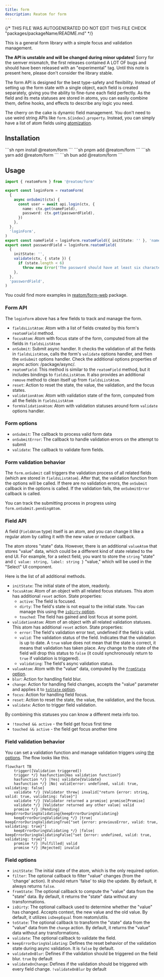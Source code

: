 ```yaml
---
title: form
description: Reatom for form
---
```


{/* THIS FILE WAS AUTOGENERATED
DO NOT EDIT THIS FILE 
CHECK "packages/packageName/README.md" */}



This is a general form library with a simple focus and validation management.

**The API is unstable and will be changed during minor updates!** Sorry for the semver mismatch, the first releases contained A LOT OF bugs and should have been released with an "experimental" tag. Until this note is present here, please don't consider the library stable.

The form API is designed for the best type-safety and flexibility. Instead of setting up the form state with a single object, each field is created separately, giving you the ability to fine-tune each field perfectly. As the field and its meta statuses are stored in atoms, you can easily combine them, define hooks, and effects to describe any logic you need.

The cherry on the cake is dynamic field management. You don't need to use weird string APIs like `form.${index}.property`. Instead, you can simply have a list of atom fields using [atomization](/recipes/atomization/).

## Installation

<Tabs>
<TabItem label="npm">
  ```sh
npm install @reatom/form
  ```
</TabItem>
<TabItem label="pnpm">
  ```sh
pnpm add @reatom/form
  ```
</TabItem>
<TabItem label="yarn">
  ```sh
yarn add @reatom/form
  ```
</TabItem>
<TabItem label="bun">
  ```sh
bun add @reatom/form
  ```
</TabItem>
</Tabs>


## Usage

```ts
import { reatomForm } from '@reatom/form'

export const loginForm = reatomForm(
  {
    async onSubmit(ctx) {
      const user = await api.login(ctx, {
        name: ctx.get(nameField),
        password: ctx.get(passwordField),
      })
    },
  },
  'loginForm',
)
export const nameField = loginForm.reatomField({ initState: '' }, 'nameField')
export const passwordField = loginForm.reatomField(
  {
    initState: '',
    validate(ctx, { state }) {
      if (state.length < 6)
        throw new Error('The password should have at least six characters.')
    },
  },
  'passwordField',
)
```

You could find more examples in [reatom/form-web](/package/form-web/) package.

### Form API

The `loginForm` above has a few fields to track and manage the form.

- `fieldsListAtom`: Atom with a list of fields created by this form's `reatomField` method.
- `focusAtom`: Atom with focus state of the form, computed from all the fields in `fieldsListAtom`
- `onSubmit`: Submit async handler. It checks the validation of all the fields in `fieldsListAtom`, calls the form's `validate` options handler, and then the `onSubmit` options handler. Check the additional options properties of async action: /package/async/.
- `reatomField`: This method is similar to the `reatomField` method, but it includes bindings to `fieldsListAtom`. It also provides an additional `remove` method to clean itself up from `fieldsListAtom`.
- `reset`: Action to reset the state, the value, the validation, and the focus states.
- `validationAtom`: Atom with validation state of the form, computed from all the fields in `fieldsListAtom`
- `formValidationAtom`: Atom with validation statuses around form `validate` options handler.

### Form options

- `onSubmit`: The callback to process valid form data
- `onSubmitError`: The callback to handle validation errors on the attempt to submit
- `validate`: The callback to validate form fields.

### Form validation behavior

The `form.onSubmit` call triggers the validation process of all related fields (which are stored in `fieldsListAtom`). After that, the validation function from the options will be called. If there are no validation errors, the `onSubmit` callback in the options is called. If the validation fails, the `onSubmitError` callback is called.

You can track the submitting process in progress using `form.onSubmit.pendingAtom`.

### Field API

A field (`FieldAtom` type) itself is an atom, and you can change it like a regular atom by calling it with the new value or reducer callback.

The atom stores "state" data. However, there is an additional `valueAtom` that stores "value" data, which could be a different kind of state related to the end UI. For example, for a select field, you want to store the `string` "state" and `{ value: string, label: string }` "value," which will be used in the "Select" UI component.

Here is the list of all additional methods.

- `initState`: The initial state of the atom, readonly.
- `focusAtom`: Atom of an object with all related focus statuses. This atom has additional `reset` action. State properties:
  - `active`: The field is focused.
  - `dirty`: The field's state is not equal to the initial state. You can manage this using the [`isDirty` option](#field-options).
  - `touched`: The field has gained and lost focus at some point.
- `validationAtom`: Atom of an object with all related validation statuses. This atom has additional `reset` action. State properties:
  - `error`: The field's validation error text, undefined if the field is valid.
  - `valid`: The validation status of the field. Indicates that the validation is up to date. A `true` value does not mean that the state is correct, it means that validation has taken place. Any change to the state of the field will drop this status to `false` (it could synchronously return to `true` if validation is triggered).
  - `validating`: The field's async validation status.
- `valueAtom`: Atom with the "value" data, computed by the [`fromState` option](#field-options).
- `blur`: Action for handling field blur.
- `change`: Action for handling field changes, accepts the "value" parameter and applies it to [`toState` option](#field-options).
- `focus`: Action for handling field focus.
- `reset`: Action to reset the state, the value, the validation, and the focus.
- `validate`: Action to trigger field validation.

By combining this statuses you can know a different meta info too.

- `!touched && active` - the field get focus first time
- `touched && active` - the field get focus another time

### Field validation behavior

You can set a validation function and manage validation triggers using [the options](#field-options). The flow looks like this.

```mermaid
flowchart TB
    trigger([Validation triggered])
    trigger */} hasfunction{Has validation function?}
    hasfunction */} |Yes| validate{Validate}
    hasfunction */} |No| valid[error: undefined, valid: true, validating: false]
    validate */} |Validator threw| invalid["return {error: string, valid: true, validating: false}"]
    validate */} |Validator returned a promise| promise[Promise]
    validate */} |Validator returned any other value| valid
    promise */} |Pending| keepErrorDuringValidating{keepErrorDuringValidating}
    keepErrorDuringValidating */} |true| keepErrorDuringValidatingTrue["set {error: previousError, valid: true, validating: true}"]
    keepErrorDuringValidating */} |false| keepErrorDuringValidatingFalse["set {error: undefined, valid: true, validating: true}"]
    promise */} |Fulfilled| valid
    promise */} |Rejected| invalid
```

### Field options

- `initState`: The initial state of the atom, which is the only required option.
- `filter`: The optional callback to filter "value" changes (from the 'change' action). It should return 'false' to skip the update. By default, it always returns `false`.
- `fromState`: The optional callback to compute the "value" data from the "state" data. By default, it returns the "state" data without any transformations.
- `isDirty`: The optional callback used to determine whether the "value" has changed. Accepts context, the new value and the old value. By default, it utilizes `isDeepEqual` from reatom/utils.
- `toState`: The optional callback to transform the "state" data from the "value" data from the `change` action. By default, it returns the "value" data without any transformations.
- `validate`: The optional callback to validate the field.
- `keepErrorDuringValidating`: Defines the reset behavior of the validation state during async validation. It is `false` by default.
- `validateOnBlur`: Defines if the validation should be triggered on the field blur. `true` by default
- `validateOnChange`: Defines if the validation should be triggered with every field change. `!validateOnBlur` by default

